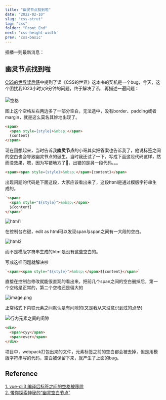 ```yaml
---
title: "幽灵节点找到啦"
date: "2022-02-10"
slug: "css-strut"
tag: "css"
folder: "Front End"
next: 'css-height-width'
prev: 'css-basic'
---
```


插播一则最新消息：
## 幽灵节点找到啦
<a target="_blank" href="/blog/css/">CSS的世界读后感</a>中提到了读《CSS的世界》这本书的契机是一个bug，今天，这个困扰我1023小时又9分钟的问题，终于解决了✌️。
再描述一遍问题：

![空格](./index/space.png)

图上这个空格左右两边多了一部分空白，无法选中，没有border、padding或者margin，就是这么莫名其妙地出现了。
```html
<span>
  <span style={style}>&nbsp;</span>
  {content}
</span>
```
现在回想起来，当时告诉我**幽灵节点**的小哥其实把答案也告诉我了，他说标签之间的空白也会导致幽灵节点的诞生。当时我还试了一下，写成下面这段代码这样，然而没效果，嗯，因为写错地方了🧎，出错的是另一段代码。。。
```html
<span><span style={style}>&nbsp;</span>{content}</span>
```
出现问题的代码是下面这段，大家应该看出来了，这段html是通过模版字符串生成的。
```html
`<span>
  <span style="${style}">&nbsp;</span>
  ${content}
</span>`
```

![html1](./ghost/html-1.webp)

在控制台右键，edit as html可以发现span与span之间有一大段的空白。

![html2](./ghost/html-2.webp)

而不是模版字符串生成的html是没有这些空白的。

写成这样问题就解决啦
```html
`<span><span style="${style}">&nbsp;</span>${content}</span>`
```
直接在控制台修改就能很直观的看出来，把前几个span之间的空白删掉后，第一个空格是正常的，第二个空格还是偏大的

![image.png](./ghost/normal.webp)

正常格式下内联元素之间默认是有间隙的(又是我从来没意识到过的点😳)

![行内元素之间的间隙](./ghost/inline.webp)

```html
<div>
  <span>cyy</span>
  <span>ever</span>
</div>
```
项目中，webpack打包出来的文件，元素标签之前的空白都会被去掉，但是用模版字符串写的代码，空白被保留下来，就产生了上面的bug。

## Reference
[1. vue-cli3 编译后标签之间的空格被移除](https://blog.csdn.net/u013861985/article/details/95793298)  
[2. 带你探索神秘的“幽灵空白节点”](https://zhuanlan.zhihu.com/p/391118319)

